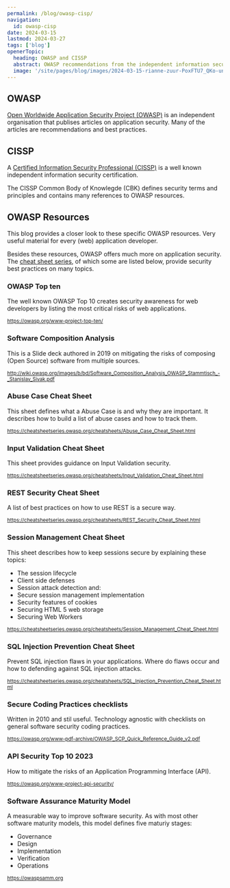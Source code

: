 ```yaml
---
permalink: /blog/owasp-cisp/
navigation:
  id: owasp-cisp
date: 2024-03-15
lastmod: 2024-03-27
tags: ['blog']
openerTopic:
  heading: OWASP and CISSP
  abstract: OWASP recommendations from the independent information security certification CISSP.
  image: '/site/pages/blog/images/2024-03-15-rianne-zuur-PoxFTU7_QKo-unsplash.jpg'
---
```



## OWASP

[Open Worldwide Application Security Project (OWASP)](https://owasp.org) is an
independent organisation that publises articles on application security. Many of
the articles are recommendations and best practices.

## CISSP

A [Certified Information Security Professional
(CISSP)](https://www.isc2.org/Certifications/CISSP) is a well known independent
information security certification.

The CISSP Common Body of Knowlegde (CBK) defines security terms and principles
and contains many references to OWASP resources.

## OWASP Resources

This blog provides a closer look to these specific OWASP resources. Very useful
material for every (web) application developer.

Besides these resources, OWASP offers much more on application security. The
[cheat sheet series](https://cheatsheetseries.owasp.org), of which some are
listed below, provide security best practices on many topics.

### OWASP Top ten

The well known OWASP Top 10 creates security awareness for web developers by
listing the most critical risks of web applications.

<small>https://owasp.org/www-project-top-ten/</small>

### Software Composition Analysis

This is a Slide deck authored in 2019 on mitigating the risks of composing (Open
Source) software from multiple sources.

<small>http://wiki.owasp.org/images/b/bd/Software_Composition_Analysis_OWASP_Stammtisch_-_Stanislav_Sivak.pdf</small>

### Abuse Case Cheat Sheet

This sheet defines what a Abuse Case is and why they are important. It describes
how to build a list of abuse cases and how to track them.

<small>https://cheatsheetseries.owasp.org/cheatsheets/Abuse_Case_Cheat_Sheet.html</small>

### Input Validation Cheat Sheet

This sheet provides guidance on Input Validation security.

<small>https://cheatsheetseries.owasp.org/cheatsheets/Input_Validation_Cheat_Sheet.html</small>

### REST Security Cheat Sheet

A list of best practices on how to use REST is a secure way.

<small>https://cheatsheetseries.owasp.org/cheatsheets/REST_Security_Cheat_Sheet.html</small>

### Session Management Cheat Sheet

This sheet describes how to keep sessions secure by explaining these topics:

- The session lifecycle
- Client side defenses
- Session attack detection and:
- Secure session management implementation
- Security features of cookies
- Securing HTML 5 web storage
- Securing Web Workers

<small>https://cheatsheetseries.owasp.org/cheatsheets/Session_Management_Cheat_Sheet.html</small>

### SQL Injection Prevention Cheat Sheet

Prevent SQL injection flaws in your applications. Where do flaws occur and how
to defending against SQL injection attacks.

<small>https://cheatsheetseries.owasp.org/cheatsheets/SQL_Injection_Prevention_Cheat_Sheet.html</small>

### Secure Coding Practices checklists

Written in 2010 and stil useful. Technology agnostic with checklists on general
software security coding practices.

<small>https://owasp.org/www-pdf-archive/OWASP_SCP_Quick_Reference_Guide_v2.pdf</small>

### API Security Top 10 2023

How to mitigate the risks of an Application Programming Interface (API).

<small>https://owasp.org/www-project-api-security/</small>

### Software Assurance Maturity Model

A measurable way to improve software security. As with most other software
maturity models, this model defines five maturiy stages:

- Governance
- Design
- Implementation
- Verification
- Operations

<small>https://owaspsamm.org</small>
